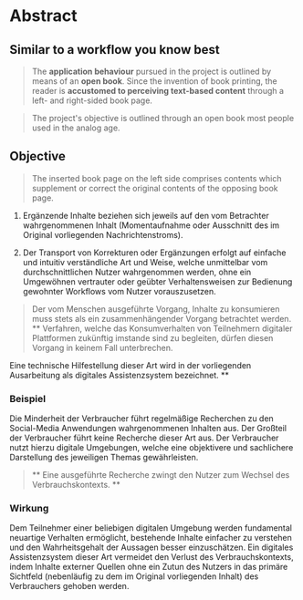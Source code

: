 
# Abstract

## Similar to a workflow you know best

> The **application behaviour** pursued in the project is outlined by means of
> an **open book**. Since the invention of book printing, the reader is
> **accustomed to perceiving text-based content** through a left- and
> right-sided book page.

<WrappedByExample />

> The project's objective is outlined through an open book most people used in
> the analog age.

## Objective

> The inserted book page on the left side comprises contents which supplement or
> correct the original contents of the opposing book page.

1. Ergänzende Inhalte beziehen sich jeweils auf den vom Betrachter
   wahrgenommenen Inhalt (Momentaufnahme oder Ausschnitt des im Original
   vorliegenden Nachrichtenstroms).

2. Der Transport von Korrekturen oder Ergänzungen erfolgt auf einfache und
   intuitiv verständliche Art und Weise, welche unmittelbar vom
   durchschnittlichen Nutzer wahrgenommen werden, ohne ein Umgewöhnen vertrauter
   oder geübter Verhaltensweisen zur Bedienung gewohnter Workflows vom Nutzer
   vorauszusetzen.

> Der vom Menschen ausgeführte Vorgang, Inhalte zu konsumieren muss stets als
> ein zusammenhängender Vorgang betrachtet werden. \*\* Verfahren, welche das
> Konsumverhalten von Teilnehmern digitaler Plattformen zukünftig imstande sind
> zu begleiten, dürfen diesen Vorgang in keinem Fall unterbrechen.

Eine technische Hilfestellung dieser Art wird in der vorliegenden Ausarbeitung
als digitales Assistenzsystem bezeichnet. \*\*

### Beispiel

Die Minderheit der Verbraucher führt regelmäßige Recherchen zu den Social-Media
Anwendungen wahrgenommenen Inhalten aus. Der Großteil der Verbraucher führt
keine Recherche dieser Art aus. Der Verbraucher nutzt hierzu digitale
Umgebungen, welche eine objektivere und sachlichere Darstellung des jeweiligen
Themas gewährleisten.

> ** Eine ausgeführte Recherche zwingt den Nutzer zum Wechsel des
> Verbrauchskontexts. **

### Wirkung

Dem Teilnehmer einer beliebigen digitalen Umgebung werden fundamental neuartige
Verhalten ermöglicht, bestehende Inhalte einfacher zu verstehen und den
Wahrheitsgehalt der Aussagen besser einzuschätzen. Ein digitales Assistenzsystem
dieser Art vermeidet den Verlust des Verbrauchskontexts, indem Inhalte externer
Quellen ohne ein Zutun des Nutzers in das primäre Sichtfeld (nebenläufig zu dem
im Original vorliegenden Inhalt) des Verbrauchers gehoben werden.
